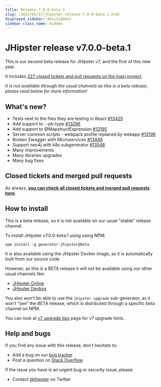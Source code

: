 ```yaml
---
title: Release 7.0.0-beta.1
slug: /2021/01/17/jhipster-release-7.0.0-beta.1.html
displayed_sidebar: docsSidebar
sidebar_class_name: hidden
---
```


JHipster release v7.0.0-beta.1
==================

This is our second beta release for JHipster v7, and the first of this new year.

It includes [227 closed tickets and pull requests on the main project](https://github.com/jhipster/generator-jhipster/issues?q=is%3Aclosed+milestone%3A7.0.0-beta.1).

_It is not available through the usual channels as this is a beta release, please read below for more information!_

What's new?
------------

- Tests next to the files they are testing in React [#13425](https://github.com/jhipster/generator-jhipster/issues/13425)
- Add support to --pk-type [#13296](https://github.com/jhipster/generator-jhipster/issues/13296)
- Add support to @MapstructExpression [#13195](https://github.com/jhipster/generator-jhipster/issues/13296)
- Server common scripts - webpack profile replaced by webapp [#13196](https://github.com/jhipster/generator-jhipster/pull/13196)
- Broken Swagger with Microservices [#13446](https://github.com/jhipster/generator-jhipster/pull/13446)
- Support neo4j with k8s subgenerator [#13548](https://github.com/jhipster/generator-jhipster/pull/13548)
- Many improvements
- Many libraries upgrades
- Many bug fixes

Closed tickets and merged pull requests
------------
As always, __[you can check all closed tickets and merged pull requests here](https://github.com/jhipster/generator-jhipster/issues?q=is%3Aclosed+milestone%3A7.0.0-beta.1)__.


How to install
------------

This is a beta release, so it is not available on our usual "stable" release channel.

To install JHipster v7.0.0-beta.1 using using NPM:

```
npm install -g generator-jhipster@beta
```

It is also available using the JHipster Docker image, as it is automatically built from our source code.

However, as this is a BETA release it will not be available using our other usual channels like:

- [JHipster Online](https://start.jhipster.tech)
- [JHipster Devbox](https://github.com/jhipster/jhipster-devbox)

You also won’t be able to use the `jhipster upgrade` sub-generator, as it won’t “see” the BETA release, which is distributed through a specific beta channel on NPM.

You can look at [v7 upgrade tips](/tips/033_tip_v7_upgrade.html) page for v7 upgrade hints.


Help and bugs
--------------

If you find any issue with this release, don't hesitate to:

- Add a bug on our [bug tracker](https://github.com/jhipster/generator-jhipster/issues?state=open)
- Post a question on [Stack Overflow](http://stackoverflow.com/tags/jhipster/info)

If the issue you have is an urgent bug or security issue, please:

- Contact [@jhipster](https://twitter.com/jhipster) on Twitter

